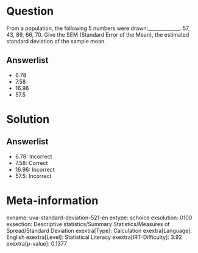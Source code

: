 Question
========

From a population, the following 5 numbers were drawn:_____________. 57, 43, 89, 66, 70. Give the SEM (Standard Error of the Mean), the estimated standard deviation of the sample mean.

Answerlist
----------

* 6.78
* 7.58
* 16.96
* 57.5

Solution
========

Answerlist
----------

* 6.78: Incorrect
* 7.58: Correct
* 16.96: Incorrect
* 57.5: Incorrect

Meta-information
================
exname: uva-standard-deviation-521-en
extype: schoice
exsolution: 0100
exsection: Descriptive statistics/Summary Statistics/Measures of Spread/Standard Deviation
exextra[Type]: Calculation
exextra[Language]: English
exextra[Level]: Statistical Literacy
exextra[IRT-Difficulty]: 3.92
exextra[p-value]: 0.1377
